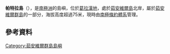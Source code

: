 {{coord|63|8|S|55|29|W|display=title}}

'''帕特拉島'''（{{lang-en|Patella Island}}），是[[南極洲|南極洲]]的島嶼，位於[[葛拉漢地|葛拉漢地]]，處於[[茹安維爾島|茹安維爾島]]北岸，屬於[[茹安維爾群島|茹安維爾群島]]的一部分，海拔高度超過75米，現時由[[南極條約體系|南極條約體系]]管理。

==參考資料==
{{usgs-gazetteer}}

{{DEFAULTSORT:Patella Island}}
[[Category:茹安維爾群島島嶼|Category:茹安維爾群島島嶼]]

{{JoinvilleIsland-geo-stub}}